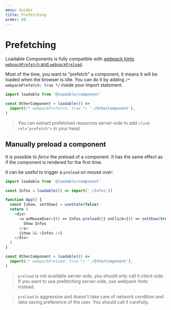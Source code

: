 ```yaml
---
menu: Guides
title: Prefetching
order: 60
---
```


# Prefetching

Loadable Components is fully compatible with [webpack hints `webpackPrefetch` and `webpackPreload`](https://webpack.js.org/guides/code-splitting/#prefetching-preloading-modules).

Most of the time, you want to "prefetch" a component, it means it will be loaded when the browser is idle. You can do it by adding `/* webpackPrefetch: true */` inside your import statement.

```js
import loadable from '@loadable/component'

const OtherComponent = loadable(() =>
  import(/* webpackPrefetch: true */ './OtherComponent'),
)
```

> You can extract prefetched resources server-side to add `<link rel="prefetch">` in your head.

## Manually preload a component

It is possible to _force_ the preload of a component. It has the same effect as if the component is rendered for the first time.

It can be useful to trigger a `preload` on mouse over:

```js
import loadable from '@loadable/component'

const Infos = loadable(() => import('./Infos'))

function App() {
  const [show, setShow] = useState(false)
  return (
    <div>
      <a onMouseOver={() => Infos.preload()} onClick={() => setShow(true)}>
        Show Infos
      </a>
      {show && <Infos />}
    </div>
  )
}

const OtherComponent = loadable(() =>
  import(/* webpackPreload: true */ './OtherComponent'),
)
```

> `preload` is not available server-side, you should only call it client-side. If you want to use prefetching server-side, use webpack hints instead.

> `preload` is aggressive and doesn't take care of network condition and data saving preference of the user. You should call it carefully.
